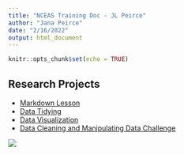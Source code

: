 ```yaml
---
title: "NCEAS Training Doc - JL Peirce"
author: "Jana Peirce"
date: "2/16/2022"
output: html_document
---
```


```r
knitr::opts_chunk$set(echo = TRUE)
```

## Research Projects
- [Markdown Lesson](Rmd/rmarkdown-lesson.html)
- [Data Tidying](Rmd/data-tidying.html)
- [Data Visualization](Rmd/data-visualization.html)
- [Data Cleaning and Manipulating Data Challenge](Rmd/cleaning-manipulating-data.html)


![](images/agcLogo132x141.png)